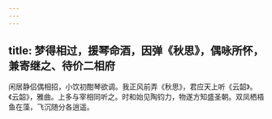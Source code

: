 ```yaml
---
---
---
```

title: 梦得相过，援琴命酒，因弹《秋思》，偶咏所怀，兼寄继之、待价二相府
---



闲居静侣偶相招，小饮初酣琴欲调。我正风前弄《秋思》，君应天上听《云韶》。《云韶》，雅曲。上多与宰相同听之。时和始见陶钧力，物遂方知盛圣朝。双凤栖梧鱼在藻，飞沉随分各逍遥。